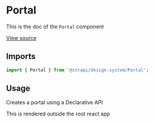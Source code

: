 <!--- Portal.stories.mdx --->


<Meta title="Design System/Technical Components/Portal" component={Portal} />

# Portal

This is the doc of the `Portal` component

[View source](https://github.com/strapi/design-system/tree/main/packages/strapi-design-system/src/Portal)

## Imports

```js
import { Portal } from '@strapi/design-system/Portal';
```

## Usage

Creates a portal using a Declarative API

<Canvas>
  <Story name="base">
    <Portal>
      <Typography>This is rendered outside the root react app</Typography>
    </Portal>
  </Story>
</Canvas>
